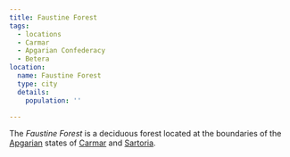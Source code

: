 ```yaml
---
title: Faustine Forest
tags:
  - locations
  - Carmar
  - Apgarian Confederacy
  - Betera
location:
  name: Faustine Forest
  type: city
  details:
    population: ''

---
```


<Stub />

The *Faustine Forest* is a deciduous forest located at the boundaries of the
[Apgarian](/locations/apgar) states of [Carmar](/locations/carmar) and
[Sartoria](/locations/sartoria).
